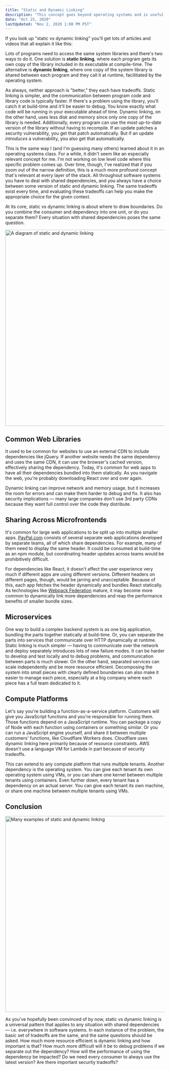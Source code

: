```yaml
---
title: "Static and Dynamic Linking"
description: "This concept goes beyond operating systems and is useful anywhere with composition and shared dependencies."
date: "Oct 25, 2020"
lastUpdated: "Nov 2, 2020 1:00 PM PST"
---
```


If you look up "static vs dynamic linking" you'll get lots of articles and videos that all explain it like this:

Lots of programs need to access the same system libraries and there's two ways to do it. One solution is **static linking**, where each program gets its own copy of the library included in its executable at compile-time. The alternative is **dynamic linking**, where one copy of the system library is shared between each program and they call it at runtime, facilitiated by the operating system.

As always, neither approach is "better," they each have tradeoffs. Static linking is simpler, and the communication between program code and library code is typically faster. If there's a problem using the library, you'll catch it at build-time and it'll be easier to debug. You know exactly what code will be running in your executable ahead of time. Dynamic linking, on the other hand, uses less disk and memory since only one copy of the library is needed. Additionally, every program can use the most up-to-date version of the library without having to recompile. If an update patches a security vulnerability, you get that patch automatically. But if an update _introduces_ a vulnerability, you also get that automatically.

This is the same way I (and I'm guessing many others) learned about it in an operating systems class. For a while, it didn't seem like an especially relevant concept for me. I'm not working on low level code where this specific problem comes up. Over time, though, I've realized that if you zoom out of the narrow definition, this is a much more profound concept that's relevant at every layer of the stack. All throughout software systems you have to deal with shared dependencies, and you always have a choice between some version of static and dynamic linking. The same tradeoffs exist every time, and evaluating these tradeoffs can help you make the appropriate choice for the given context.

At its core, static vs dynamic linking is about where to draw boundaries. Do you combine the consumer and dependency into one unit, or do you separate them? Every situation with shared dependencies poses the same question.

<img
  src="/static-and-dynamic/example.png"
  alt="A diagram of static and dynamic linking"
  height="620"
  width="1801"
/>

## Common Web Libraries

It used to be common for websites to use an external CDN to include dependencies like jQuery. If another website needs the same dependency and uses the same CDN, it can use the browser's cached version, effectively sharing the dependency. Today, it's common for web apps to have all their dependencies bundled into them statically. As you navigate the web, you're probably downloading React over and over again.

Dynamic linking can improve network and memory usage, but it increases the room for errors and can make them harder to debug and fix. It also has security implications — many large companies don't use 3rd party CDNs because they want full control over the code they distribute.

## Sharing Across Microfrontends

It's common for large web applications to be split up into multiple smaller apps. [PayPal.com](https://paypal.com) consists of several separate web applications developed by separate teams, all of which share dependencies. For example, many of them need to display the same header. It could be consumed at build-time as an npm module, but coordinating header updates across teams would be prohibitively difficult.

For dependencies like React, it doesn't affect the user experience very much if different apps are using different versions. Different headers on different pages, though, would be jarring and unacceptable. Because of this, each app fetches the header dynamically and bundles React statically. As technologies like [Webpack Federation](https://indepth.dev/webpack-5-module-federation-a-game-changer-in-javascript-architecture) mature, it may become more common to dynamically link more dependencies and reap the performance benefits of smaller bundle sizes.

## Microservices

One way to build a complex backend system is as one big application, bundling the parts together statically at build-time. Or, you can separate the parts into services that communicate over HTTP dynamically at runtime. Static linking is much simpler — having to communicate over the network and deploy separately introduces lots of new failure modes. It can be harder to develop and test locally and to debug problems, and communication between parts is much slower. On the other hand, separated services can scale independently and be more resource efficient. Decomposing the system into small pieces with clearly defined boundaries can also make it easier to manage each piece, especially at a big company where each piece has a full team dedicated to it.

## Compute Platforms

Let's say you're building a function-as-a-service platform. Customers will give you JavaScript functions and you're responsible for running them. Those functions depend on a JavaScript runtime. You can package a copy of Node with each function using containers or something similar. Or you can run a JavaScript engine yourself, and share it between multiple customers' functions, like Cloudflare Workers does. Cloudflare uses dynamic linking here primarily because of resource constraints. AWS doesn't use a language VM for Lambda in part because of security tradeoffs.

This can extend to any compute platform that runs multiple tenants. Another dependency is the operating system. You can give each tenant its own operating system using VMs, or you can share one kernel between multiple tenants using containers. Even further down, every tenant has a dependency on an actual server. You can give each tenant its own machine, or share one machine between multiple tenants using VMs.

## Conclusion

<img
  src="/static-and-dynamic/many-examples.gif"
  alt="Many examples of static and dynamic linking"
  height="620"
  width="1801"
  loading="lazy"
/>

As you've hopefully been convinced of by now, static vs dynamic linking is a universal pattern that applies to any situation with shared dependencies — i.e. everywhere in software systems. In each instance of the problem, the basic set of tradeoffs are the same, and the same questions should be asked. How much more resource efficient is dynamic linking and how important is that? How much more difficult will it be to debug problems if we separate out the dependency? How will the performance of using the dependency be impacted? Do we need every consumer to always use the latest version? Are there important security tradeoffs?
